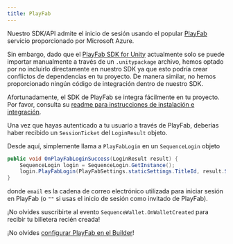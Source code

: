 ```yaml
---
title: PlayFab
---
```


Nuestro SDK/API admite el inicio de sesión usando el popular [PlayFab](https://playfab.com/) servicio proporcionado por Microsoft Azure.

Sin embargo, dado que el [PlayFab SDK for Unity](https://github.com/PlayFab/UnitySDK) actualmente solo se puede importar manualmente a través de un `.unitypackage` archivo, hemos optado por no incluirlo directamente en nuestro SDK ya que esto podría crear conflictos de dependencias en tu proyecto. De manera similar, no hemos proporcionado ningún código de integración dentro de nuestro SDK.

Afortunadamente, el SDK de PlayFab se integra fácilmente en tu proyecto. Por favor, consulta su [readme para instrucciones de instalación e integración](https://github.com/PlayFab/UnitySDK).

Una vez que hayas autenticado a tu usuario a través de PlayFab, deberías haber recibido un `SessionTicket` del `LoginResult` objeto.

Desde aquí, simplemente llama a `PlayFabLogin` en un `SequenceLogin` objeto

```csharp
public void OnPlayFabLoginSuccess(LoginResult result) {
    SequenceLogin login = SequenceLogin.GetInstance();
    login.PlayFabLogin(PlayFabSettings.staticSettings.TitleId, result.SessionTicket, email);
}
```

donde `email` es la cadena de correo electrónico utilizada para iniciar sesión en PlayFab (o `""` si usas el inicio de sesión como invitado de PlayFab).

<Tip>¡No olvides suscribirte al evento `SequenceWallet.OnWalletCreated` para recibir tu billetera recién creada!</Tip>

<Warning>¡No olvides [configurar PlayFab en el Builder](/sdk/headless-wallet/authentication#authenticating-with-playfab)!</Warning>
